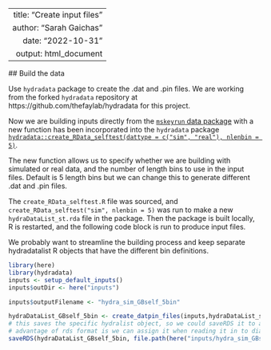 ---
 title: "Create input files"
 author: "Sarah Gaichas"
 date: "2022-10-31"
 output: html_document
 ---
 
 ## Build the data
 
 Use `hydradata` package to create the .dat and .pin files. We are working from the forked `hydradata` repository at https://github.com/thefaylab/hydradata for this project. 
 
 Now we are building inputs directly from the [`mskeyrun` data package](https://noaa-edab.github.io/ms-keyrun/) with a new function has been incorporated into the `hydradata` package [`hydradata::create_RData_selftest(dattype = c("sim", "real"), nlenbin = 5)`](https://github.com/thefaylab/hydradata/blob/master/data-raw/create_RData_selftest.R).
 
 The new function allows us to specify whether we are building with simulated or real data, and the number of length bins to use in the input files. Default is 5 length bins but we can change this to generate different .dat and .pin files.
 
 The `create_RData_selftest.R` file was sourced, and `create_RData_selftest("sim", nlenbin = 5)` was run to make a new `hydraDataList_st.rda` file in the package. Then the package is built locally, R is restarted, and the following code block is run to produce input files.
 
 We probably want to streamline the building process and keep separate hydradatalist R objects that have the different bin definitions.
 
 ```r
 
 library(here)
 library(hydradata)
 inputs <- setup_default_inputs()
 inputs$outDir <- here("inputs")
 
 inputs$outputFilename <- "hydra_sim_GBself_5bin" 
 
 hydraDataList_GBself_5bin <- create_datpin_files(inputs,hydraDataList_st)
 # this saves the specific hydralist object, so we could saveRDS it to a diagnostics folder?
 # advantage of rds format is we can assign it when reading it in to diagnostics scripts
 saveRDS(hydraDataList_GBself_5bin, file.path(here("inputs/hydra_sim_GBself_5bin.rds")))
 
 ```